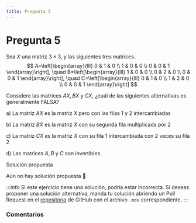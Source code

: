 ```yaml
---
title: Pregunta 5
---
```



# Pregunta 5

Sea $X$ una matriz $3 \times 3$, y las siguientes tres matrices.
$$
A=\left[\begin{array}{lll}
0 & 1 & 0 \\
1 & 0 & 0 \\
0 & 0 & 1
\end{array}\right], \quad B=\left[\begin{array}{lll}
1 & 0 & 0 \\
0 & 2 & 0 \\
0 & 0 & 1
\end{array}\right], \quad C=\left[\begin{array}{lll}
0 & 1 & 0 \\
1 & 2 & 0 \\
0 & 0 & 1
\end{array}\right]
$$

Considere las matrices $A X, B X$ y $C X$, ¿cuál de las siguientes alternativas es generalmente FALSA?

a) La matriz $A X$ es la matriz $X$ pero con las filas 1 y 2 intercambiadas

b) La matriz $B X$ es la matriz $X$ con su segunda fila multiplicada por 2

c) La matriz $C X$ es la matriz $X$ con su fila 1 intercambiada con 2 veces su fila 2

d) Las matrices $A, B$ y $C$ son invertibles.

<MDXDetails>
<summary>Solución propuesta</summary>

Aún no hay solución propuesta 🥲

:::info
Si este ejercicio tiene una solución, podría estar incorrecta. Si deseas proponer una solución alternativa, manda tu solución abriendo
un Pull Request en el [repositorio](https://github.com/crow-rojas/apuntes-fundamentals/pulls) de GitHub con el archivo
`.mdx` correspondiente.
:::

</MDXDetails>

### Comentarios

<Disqus
  url="https://crow-rojas.github.io/apuntes-fundamentals/docs/mathematics/linear-algebra/exercises/2017-2/p05"
  identifier="docs/mathematics/linear-algebra/exercises/2017-2/p05"
  title="2017-2 Álgebra Lineal - Pregunta 05"
/>
